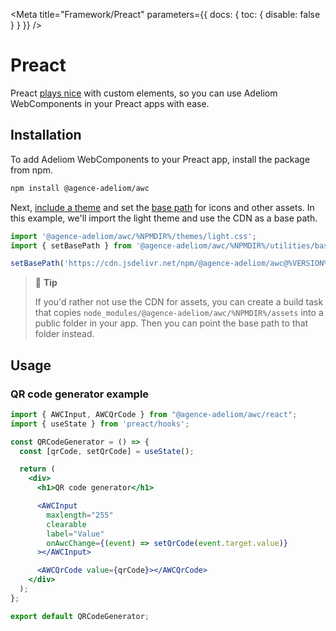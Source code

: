 
<Meta title="Framework/Preact" parameters={{ docs: { toc: { disable: false } } }} />

# Preact

Preact [plays nice](https://custom-elements-everywhere.com/#preact) with custom elements, so you can use Adeliom WebComponents in your Preact apps with ease.

## Installation

To add Adeliom WebComponents to your Preact app, install the package from npm.

```bash
npm install @agence-adeliom/awc
```

Next, [include a theme](?path=/docs/getting-started-themes--docs) and set the [base path](?path=/docs/getting-started-installation--docs#setting-the-base-path) for icons and other assets. In this example, we'll import the light theme and use the CDN as a base path.

```jsx
import '@agence-adeliom/awc/%NPMDIR%/themes/light.css';
import { setBasePath } from '@agence-adeliom/awc/%NPMDIR%/utilities/base-path';

setBasePath('https://cdn.jsdelivr.net/npm/@agence-adeliom/awc@%VERSION%/%CDNDIR%/');
```

> 📘 **Tip**
>
> If you'd rather not use the CDN for assets, you can create a build task that copies `node_modules/@agence-adeliom/awc/%NPMDIR%/assets` into a public folder in your app. Then you can point the base path to that folder instead.

## Usage

### QR code generator example

```jsx
import { AWCInput, AWCQrCode } from "@agence-adeliom/awc/react";
import { useState } from 'preact/hooks';

const QRCodeGenerator = () => {
  const [qrCode, setQrCode] = useState();

  return (
    <div>
      <h1>QR code generator</h1>

      <AWCInput
        maxlength="255"
        clearable
        label="Value"
        onAwcChange={(event) => setQrCode(event.target.value)}
      ></AWCInput>

      <AWCQrCode value={qrCode}></AWCQrCode>
    </div>
  );
};

export default QRCodeGenerator;
```
